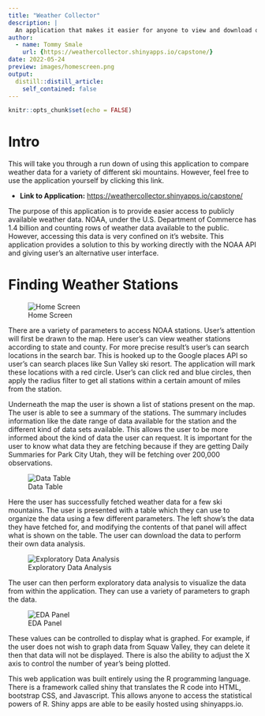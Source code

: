 ```yaml
---
title: "Weather Collector"
description: |
  An application that makes it easier for anyone to view and download over 1.4 billion rows of weather data from NOAA.
author:
  - name: Tommy Smale
    url: {https://weathercollector.shinyapps.io/capstone/}
date: 2022-05-24
preview: images/homescreen.png
output:
  distill::distill_article:
    self_contained: false
---
```



```r
knitr::opts_chunk$set(echo = FALSE)
```

# Intro 

This will take you through a run down of using this application to compare weather data for a variety of different ski mountains. However, feel free to use the application yourself by clicking this link. 

* **Link to Application:** <https://weathercollector.shinyapps.io/capstone/>

The purpose of this application is to provide easier access to publicly available weather data. NOAA, under the U.S. Department of Commerce has 1.4 billion and counting rows of weather data available to the public. However, accessing this data is very confined on it's website. This application provides a solution to this by working directly with the NOAA API and giving user's an alternative user interface. 

# Finding Weather Stations

![Home Screen](images/homescreen.png)

There are a variety of parameters to access NOAA stations. User's attention will first be drawn to the map. Here user's can view weather stations according to state and county. For more precise result's user's can search locations in the search bar. This is hooked up to the Google places API so user's can search places like Sun Valley ski resort. The application will mark these locations with a red circle. User's can click red and blue circles, then apply the radius filter to get all stations within a certain amount of miles from the station. 

Underneath the map the user is shown a list of stations present on the map. The user is able to see a summary of the stations. The summary includes information like the date range of data available for the station and the different kind of data sets available. This allows the user to be more informed about the kind of data the user can request. It is important for the user to know what data they are fetching because if they are getting Daily Summaries for Park City Utah, they will be fetching over 200,000 observations. 

![Data Table](images/data.png)

Here the user has successfully fetched weather data for a few ski mountains. The user is presented with a table which they can use to organize the data using a few different parameters. The left show's the data they have fetched for, and modifying the contents of that panel will affect what is shown on the table. The user can download the data to perform their own data analysis. 

![Exploratory Data Analysis](images/graph.png)

The user can then perform exploratory data analysis to visualize the data from within the application. They can use a variety of parameters to graph the data. 

![EDA Panel](images/eda_panel.png)

These values can be controlled to display what is graphed. For example, if the user does not wish to graph data from Squaw Valley, they can delete it then that data will not be displayed. There is also the ability to adjust the X axis to control the number of year's being plotted. 

This web application was built entirely using the R programming language. There is a framework called shiny that translates the R code into HTML, bootstrap CSS, and Javascript. This allows anyone to access the statistical powers of R. Shiny apps are able to be easily hosted using shinyapps.io.





